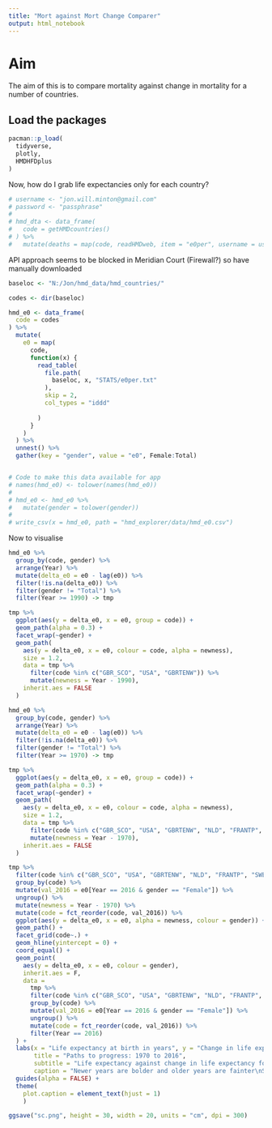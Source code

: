 ```yaml
---
title: "Mort against Mort Change Comparer"
output: html_notebook
---
```

# Aim

The aim of this is to compare mortality against change in mortality for a number of countries.

## Load the packages
```r
pacman::p_load(
  tidyverse, 
  plotly,
  HMDHFDplus
)
```

Now, how do I grab life expectancies only for each country? 

```r
# username <- "jon.will.minton@gmail.com"
# password <- "passphrase"
# 
# hmd_dta <- data_frame(
#   code = getHMDcountries()
# ) %>% 
#   mutate(deaths = map(code, readHMDweb, item = "e0per", username = username, password = password))


```

API approach seems to be blocked in Meridian Court (Firewall?) so have manually downloaded


```r
baseloc <- "N:/Jon/hmd_data/hmd_countries/"

codes <- dir(baseloc)

hmd_e0 <- data_frame(
  code = codes
) %>% 
  mutate(
    e0 = map(
      code,
      function(x) {
        read_table(
          file.path(
            baseloc, x, "STATS/e0per.txt"
          ),
          skip = 2,
          col_types = "iddd"
          
        )
      }
    )
  ) %>% 
  unnest() %>% 
  gather(key = "gender", value = "e0", Female:Total)


# Code to make this data available for app
# names(hmd_e0) <- tolower(names(hmd_e0))
# 
# hmd_e0 <- hmd_e0 %>% 
#   mutate(gender = tolower(gender))
# 
# write_csv(x = hmd_e0, path = "hmd_explorer/data/hmd_e0.csv")

```

Now to visualise

```r
hmd_e0 %>% 
  group_by(code, gender) %>% 
  arrange(Year) %>% 
  mutate(delta_e0 = e0 - lag(e0)) %>% 
  filter(!is.na(delta_e0)) %>% 
  filter(gender != "Total") %>% 
  filter(Year >= 1990) -> tmp

tmp %>% 
  ggplot(aes(y = delta_e0, x = e0, group = code)) + 
  geom_path(alpha = 0.3) +
  facet_wrap(~gender) +
  geom_path(
    aes(y = delta_e0, x = e0, colour = code, alpha = newness),
    size = 1.2,
    data = tmp %>% 
      filter(code %in% c("GBR_SCO", "USA", "GBRTENW")) %>% 
      mutate(newness = Year - 1990),
    inherit.aes = FALSE
  ) 
```

```r
hmd_e0 %>% 
  group_by(code, gender) %>% 
  arrange(Year) %>% 
  mutate(delta_e0 = e0 - lag(e0)) %>% 
  filter(!is.na(delta_e0)) %>% 
  filter(gender != "Total") %>% 
  filter(Year >= 1970) -> tmp

tmp %>% 
  ggplot(aes(y = delta_e0, x = e0, group = code)) + 
  geom_path(alpha = 0.3) +
  facet_wrap(~gender) +
  geom_path(
    aes(y = delta_e0, x = e0, colour = code, alpha = newness),
    size = 1.2,
    data = tmp %>% 
      filter(code %in% c("GBR_SCO", "USA", "GBRTENW", "NLD", "FRANTP", "SWE", "AUT", "CHE", "POL", "DNK", "CZE", "JPN", "BLR")) %>% 
      mutate(newness = Year - 1970),
    inherit.aes = FALSE
  ) 
```


```r
tmp %>% 
  filter(code %in% c("GBR_SCO", "USA", "GBRTENW", "NLD", "FRANTP", "SWE", "AUT", "CHE", "POL", "DNK", "CZE", "JPN", "BLR")) %>% 
  group_by(code) %>% 
  mutate(val_2016 = e0[Year == 2016 & gender == "Female"]) %>% 
  ungroup() %>% 
  mutate(newness = Year - 1970) %>% 
  mutate(code = fct_reorder(code, val_2016)) %>% 
  ggplot(aes(y = delta_e0, x = e0, alpha = newness, colour = gender)) + 
  geom_path() +
  facet_grid(code~.) +
  geom_hline(yintercept = 0) +
  coord_equal() +
  geom_point(
    aes(y = delta_e0, x = e0, colour = gender),
    inherit.aes = F,
    data = 
      tmp %>% 
      filter(code %in% c("GBR_SCO", "USA", "GBRTENW", "NLD", "FRANTP", "SWE", "AUT", "CHE", "POL", "DNK", "CZE", "JPN", "BLR")) %>% 
      group_by(code) %>% 
      mutate(val_2016 = e0[Year == 2016 & gender == "Female"]) %>% 
      ungroup() %>% 
      mutate(code = fct_reorder(code, val_2016)) %>% 
      filter(Year == 2016)
  ) +
  labs(x = "Life expectancy at birth in years", y = "Change in life expectancy from previous year",
       title = "Paths to progress: 1970 to 2016",
       subtitle = "Life expectancy against change in life expectancy for selected countries (Dot indicates 2016)",
       caption = "Newer years are bolder and older years are fainter\nSource: HMD") + 
  guides(alpha = FALSE) +
  theme(
    plot.caption = element_text(hjust = 1)
    )

ggsave("sc.png", height = 30, width = 20, units = "cm", dpi = 300)

```


